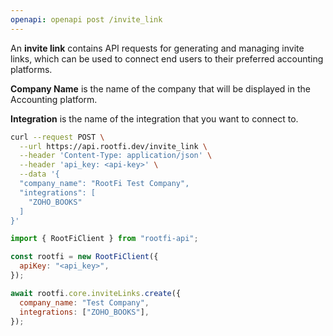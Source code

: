 ```yaml
---
openapi: openapi post /invite_link
---
```


An **invite link** contains API requests for generating and managing invite links, which can be used to connect end users to their preferred accounting platforms.

**Company Name** is the name of the company that will be displayed in the Accounting platform.

**Integration** is the name of the integration that you want to connect to.

<RequestExample>

```bash cURL
curl --request POST \
  --url https://api.rootfi.dev/invite_link \
  --header 'Content-Type: application/json' \
  --header 'api_key: <api-key>' \
  --data '{
  "company_name": "RootFi Test Company",
  "integrations": [
    "ZOHO_BOOKS"
  ]
}'
```

```javascript NodeJS
import { RootFiClient } from "rootfi-api";

const rootfi = new RootFiClient({
  apiKey: "<api_key>",
});

await rootfi.core.inviteLinks.create({
  company_name: "Test Company",
  integrations: ["ZOHO_BOOKS"],
});
```

</RequestExample>
